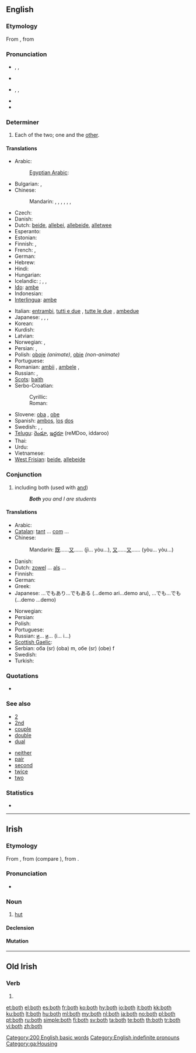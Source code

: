 ==English==

===Etymology===
From {{etyl|enm}} {{term|boþe|lang=enm}}, from {{etyl|non}} {{term|báðir|lang=non}}

===Pronunciation===
* {{a|UK}} {{enPR|bōth}}, {{IPA|/bəʊθ/}}, {{SAMPA|/b@UT/}}
* {{rhymes|əʊθ}}
* {{a|US}} {{enPR|bōth}}, {{IPA|/boʊθ/}}, {{SAMPA|/boUT/}}
* {{audio|en-us-both.ogg|Audio (US)}}
* {{rhymes|oʊθ}}

===Determiner===
{{en-det}}

# Each of the two; one and the [[other]].
#: {{usex|"Did you want this one or that one?" "Give me '''both'''."}}
#: {{usex|'''Both''' children are such dolls.}}

====Translations====
{{trans-top|each of two; one and the other}}
* Arabic: {{t-|ar|كل|tr=kull}}
*: [[Egyptian Arabic]]: {{tø|arz|الاتنين|tr=letneen|sc=Arab}}
* Bulgarian: {{t|bg|и двамата|m}},  {{t|bg|и двете|f}}
* Chinese:
*: Mandarin: {{t-|cmn|都|alt=...都|tr=...dōu|sc=Hani}}, {{t-|cmn|雙方|sc=Hani}}, {{t-|cmn|双方|tr=shuāngfāng|sc=Hani}}, {{t-|cmn|倆|sc=Hani}}, {{t-|cmn|俩|tr=liǎ|sc=Hani}}, {{t-|cmn|兩|sc=Hani}}, {{t-|cmn|两|tr=liǎng|sc=Hani}}
* Czech: {{t+|cs|oba}}
* Danish: {{t|da|begge}}
* Dutch: [[beide]], [[allebei]], [[allebeide]], [[alletwee]]
* Esperanto: {{t-|eo|ambaŭ|xs=Esperanto}}
* Estonian: {{t|et|mõlemad|p}}
* Finnish: {{t-|fi|molempi|p|alt=molemmat}}, {{t+|fi|kumpikin|s}}
* French: {{t+|fr|les deux|p}}, {{t+|fr|tous les deux|p}}
* German: {{t+|de|beide}}
* Hebrew: {{t-|he|שני|m|p}}
* Hindi: {{t|hi|दोनों|tr=donõ|xs=Hindi}}
* Hungarian: {{t|hu|mindkét}}
* Icelandic: {{t|is|bæði}}; {{t|is|báðir|m|p}}, {{t|is|báðar|f|p}}, {{t|is|bæði|n|p}}
* [[Ido]]: [[ambe]]
* Indonesian: {{t-|id|dua|alt=keduanya|xs=Indonesian}}
* [[Interlingua]]: [[ambe]]
{{trans-mid}}
* Italian: [[entrambi]], [[tutti e due]] {{m}}, [[tutte le due]] {{f}}, [[ambedue]]
* Japanese: {{t|ja|両方|tr=ryōhō}},  {{t+|ja|両|alt=両-|tr=ryō}}, {{qualifier|of two people only}} {{t|ja|どちらも|tr=dochira mo}},  {{t+|ja|双方|tr=sōhō}}
* Korean: {{t|ko|둘 다|tr=dul da|sc=Hang}}
* Kurdish: {{ku-Arab|[[هه‌ردو]]}}
* Latvian: {{t|lv|abi}}
* Norwegian: {{t+|no|begge}},  {{t|no|båe}}
* Persian: {{t|fa|هر دو|tr=har do|sc=fa-Arab}}, {{t|fa|هردو|tr=hardo|sc=fa-Arab}}
* Polish: [[oboje]] {{m}} ''(animate)'', [[obie]] {{m|f|n}} ''(non-animate)''
* Portuguese: {{t+|pt|ambos}}
* Romanian: [[ambii]] {{m}}, [[ambele]] {{f}}, {{t|ro|amândoi}}
* Russian: {{t+|ru|оба|m|n|tr=óba}}, {{t-|ru|обе|f|tr=óbe}}
* [[Scots]]: [[baith]]
* Serbo-Croatian:
*: Cyrillic: {{t|sh|оба|m|alt=о̏ба|sc=Cyrl}}
*: Roman: {{t|sh|oba|m|alt=ȍba}}
* Slovene: [[oba]] {{m}}, [[obe]] {{f}}
* Spanish: [[ambos]], [[el|los]] [[dos]]
* Swedish: {{t|sv|båda}}, {{t|sv|bägge}}, {{t|sv|ömse}}
* [[Telugu]]: [[రెండూ]], [[ఇద్దరూ]] (reMDoo, iddaroo)
* Thai: {{t|th|ทั้งสอง|tr=táng sŏng}}
* Urdu: {{t|ur|دونوں|tr=donõ|xs=Urdu}}
* Vietnamese: {{t|vi|cả hai|xs=Vietnamese}}
* [[West Frisian]]: [[beide]], [[allebeide]]
{{trans-bottom}}

===Conjunction===
{{en-con}}

# including both (used with [[and]])
#: '''''Both''' you and I are students''

====Translations====
{{trans-top|both...and...}}
* Arabic: {{t|ar|كلا... و...|tr=kalaa... wa...}}
* [[Catalan]]: [[tant]] ... [[com]] ...
* Chinese:
*: Mandarin: [[既]]……[[又]]…… (jì... yòu...), [[又]]……[[又]]…… (yòu... yòu...)
* Danish: {{t|da|både|alt=både...og...}}
* Dutch: [[zowel]] ... [[als]] ...
* Finnish: {{t-|fi|sekä ... että}}
* German: {{t|de|sowohl ... als auch}}
* Greek: {{t|el|και... και...|tr=ke... ke|sc=Grek}}
* Japanese: …でもあり…でもある (...demo ari...demo aru), …でも…でも (...demo ...demo)
{{trans-mid}}
* Norwegian: {{t|no|både ... og ...}}
* Persian: {{t|fa|هم...هم|xs=Persian}}
* Polish: {{t|pl|zarówno ..., jak i ...}}
* Portuguese: {{t|pt|ambos...e...}}
* Russian: [[и]]... [[и]]... (i... i...)
* [[Scottish Gaelic]]: {{t|gd|dà chuid|alt=an dà chuid... agus...}}
* Serbian: оба (sr) (oba) m, обе (sr) (obe) f
* Swedish: {{t|sv|både}}
* Turkish: {{t|tr|hem... hem...}}
{{trans-bottom}}

===Quotations===
* {{seeCites}}

===See also===
{{rel-top|various semantically related terms}}
* [[2]]
* [[2nd]]
* [[couple]]
* [[double]]
* [[dual]]
{{rel-mid}}
* [[neither]]
* [[pair]]
* [[second]]
* [[twice]]
* [[two]]
{{rel-bottom}}

===Statistics===
* {{rank|thing|set|told|197|both|having|look|heard}}

[[Category:200 English basic words]]
[[Category:English indefinite pronouns]]

----

==Irish==

===Etymology===
From {{etyl|sga|ga}} {{term|both|lang=sga}}, from {{proto|Celtic|butā|lang=ga}} (compare {{etyl|wlm|-}} {{term|bot||dwelling|lang=wlm}}), from {{proto|Indo-European|bʰuH-|to be|lang=ga}}.

===Pronunciation===
* {{IPA|lang=ga|[bˠɔh]|[bˠɔ]}}

===Noun===
{{infl|ga|noun|gender=f}}

# [[hut]]

====Declension====
{{ga-noun-f3|b|oth|otha|othanna}}

====Mutation====
{{ga mut cons|b|oth}}

[[Category:ga:Housing]]

----

==Old Irish==

===Verb===
{{infl|sga|verb form|head=·both}}

# {{conjugation of|attá|at·tá|pret|pass|conjunct|lang=sga}}

[[et:both]]
[[el:both]]
[[es:both]]
[[fr:both]]
[[ko:both]]
[[hy:both]]
[[io:both]]
[[it:both]]
[[kk:both]]
[[ku:both]]
[[lt:both]]
[[hu:both]]
[[ml:both]]
[[my:both]]
[[nl:both]]
[[ja:both]]
[[no:both]]
[[pl:both]]
[[pt:both]]
[[ru:both]]
[[simple:both]]
[[fi:both]]
[[sv:both]]
[[ta:both]]
[[te:both]]
[[th:both]]
[[tr:both]]
[[vi:both]]
[[zh:both]]